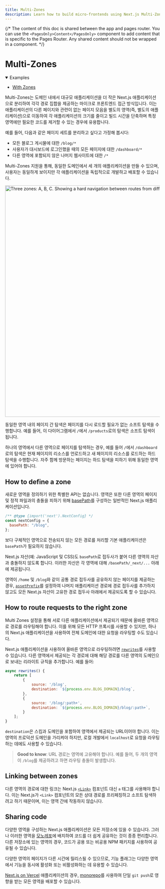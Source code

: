 ```yaml
---
title: Multi-Zones
description: Learn how to build micro-frontends using Next.js Multi-Zones to deploy multiple Next.js apps under a single domain.
---
```


{/* The content of this doc is shared between the app and pages router. You can use the `<PagesOnly>Content</PagesOnly>` component to add content that is specific to the Pages Router. Any shared content should not be wrapped in a component. */}

# Multi-Zones

<details open>
  <summary>Examples</summary>

- [With Zones](https://github.com/vercel/next.js/tree/canary/examples/with-zones)

</details>

Multi-Zones는 도메인 내에서 대규모 애플리케이션을 더 작은 Next.js 애플리케이션으로 분리하여 각각 경로 집합을 제공하는 마이크로 프론트엔드 접근 방식입니다. 이는 애플리케이션의 다른 페이지와 관련이 없는 페이지 모음을 별도의 영역(즉, 별도의 애플리케이션)으로 이동하여 각 애플리케이션의 크기를 줄이고 빌드 시간을 단축하며 특정 영역에만 필요한 코드를 제거할 수 있는 경우에 유용합니다.

예를 들어, 다음과 같은 페이지 세트를 분리하고 싶다고 가정해 봅시다:

- 모든 블로그 게시물에 대한 `/blog/*`
- 사용자가 대시보드에 로그인했을 때의 모든 페이지에 대한 `/dashboard/*`
- 다른 영역에 포함되지 않은 나머지 웹사이트에 대한 `/*`

Multi-Zones 지원을 통해, 동일한 도메인에서 세 개의 애플리케이션을 만들 수 있으며, 사용자는 동일하게 보이지만 각 애플리케이션을 독립적으로 개발하고 배포할 수 있습니다.

<Image
  alt="Three zones: A, B, C. Showing a hard navigation between routes from different zones, and soft navigations between routes within the same zone."
  srcLight="/docs/light/multi-zones.png"
  srcDark="/docs/dark/multi-zones.png"
  width="1600"
  height="750"
/>

동일한 영역 내의 페이지 간 탐색은 페이지를 다시 로드할 필요가 없는 소프트 탐색을 수행합니다. 예를 들어, 이 다이어그램에서 `/`에서 `/products`로의 탐색은 소프트 탐색이 됩니다.

하나의 영역에서 다른 영역으로 페이지를 탐색하는 경우, 예를 들어 `/`에서 `/dashboard`로의 탐색은 현재 페이지의 리소스를 언로드하고 새 페이지의 리소스를 로드하는 하드 탐색을 수행합니다. 자주 함께 방문하는 페이지는 하드 탐색을 피하기 위해 동일한 영역에 있어야 합니다.

## How to define a zone

새로운 영역을 정의하기 위한 특별한 API는 없습니다. 영역은 또한 다른 영역의 페이지 및 정적 파일과의 충돌을 피하기 위해 [basePath](/docs/app/api-reference/next-config-js/basePath)를 구성하는 일반적인 Next.js 애플리케이션입니다.

```js filename="next.config.js"
/** @type {import('next').NextConfig} */
const nextConfig = {
  basePath: "/blog",
};
```

보다 구체적인 영역으로 전송되지 않는 모든 경로를 처리할 기본 애플리케이션은 `basePath`가 필요하지 않습니다.

Next.js 자산(예: JavaScript 및 CSS)도 `basePath`로 접두사가 붙어 다른 영역의 자산과 충돌하지 않도록 합니다. 이러한 자산은 각 영역에 대해 `/basePath/_next/...` 아래에 제공됩니다.

영역이 `/home` 및 `/blog`와 같이 공통 경로 접두사를 공유하지 않는 페이지를 제공하는 경우, [`assetPrefix`](/docs/app/api-reference/next-config-js/assetPrefix)를 설정하여 나머지 애플리케이션 경로에 경로 접두사를 추가하지 않고도 모든 Next.js 자산이 고유한 경로 접두사 아래에서 제공되도록 할 수 있습니다.

## How to route requests to the right zone

Multi Zones 설정을 통해 서로 다른 애플리케이션에서 제공되기 때문에 올바른 영역으로 경로를 라우팅해야 합니다. 이를 위해 모든 HTTP 프록시를 사용할 수 있지만, 하나의 Next.js 애플리케이션을 사용하여 전체 도메인에 대한 요청을 라우팅할 수도 있습니다.

Next.js 애플리케이션을 사용하여 올바른 영역으로 라우팅하려면 [`rewrites`](/docs/app/api-reference/next-config-js/rewrites)를 사용할 수 있습니다. 다른 영역에서 제공되는 각 경로에 대해 해당 경로를 다른 영역의 도메인으로 보내는 리라이트 규칙을 추가합니다. 예를 들어:

```js filename="next.config.js"
async rewrites() {
    return [
        {
            source: '/blog',
            destination: `${process.env.BLOG_DOMAIN}/blog`,
        },
        {
            source: '/blog/:path+',
            destination: `${process.env.BLOG_DOMAIN}/blog/:path+`,
        }
    ];
}
```

`destination`은 스킴과 도메인을 포함하여 영역에서 제공되는 URL이어야 합니다. 이는 영역의 프로덕션 도메인을 가리켜야 하지만, 로컬 개발에서 `localhost`로 요청을 라우팅하는 데에도 사용할 수 있습니다.

> **Good to know**: URL 경로는 영역에 고유해야 합니다. 예를 들어, 두 개의 영역이 `/blog`를 제공하려고 하면 라우팅 충돌이 발생합니다.

## Linking between zones

다른 영역의 경로에 대한 링크는 Next.js [`<Link>`](/docs/pages/api-reference/components/link) 컴포넌트 대신 `a` 태그를 사용해야 합니다. 이는 Next.js가 `<Link>` 컴포넌트의 모든 상대 경로를 프리페칭하고 소프트 탐색하려고 하기 때문이며, 이는 영역 간에 작동하지 않습니다.

## Sharing code

다양한 영역을 구성하는 Next.js 애플리케이션은 모든 저장소에 있을 수 있습니다. 그러나 이러한 영역을 [모노레포](https://en.wikipedia.org/wiki/Monorepo)에 배치하여 코드를 더 쉽게 공유하는 것이 종종 편리합니다. 다른 저장소에 있는 영역의 경우, 코드가 공용 또는 비공용 NPM 패키지를 사용하여 공유될 수 있습니다.

다양한 영역의 페이지가 다른 시간에 릴리스될 수 있으므로, 기능 플래그는 다양한 영역에서 기능을 동시에 활성화 또는 비활성화하는 데 유용할 수 있습니다.

[Next.js on Vercel](https://vercel.com?utm_source=next-site&utm_medium=docs&utm_campaign=next-website) 애플리케이션의 경우, [monorepo](https://vercel.com/blog/monorepos-are-changing-how-teams-build-software?utm_source=next-site&utm_medium=docs&utm_campaign=next-website)를 사용하여 단일 `git push`로 영향을 받는 모든 영역을 배포할 수 있습니다.

